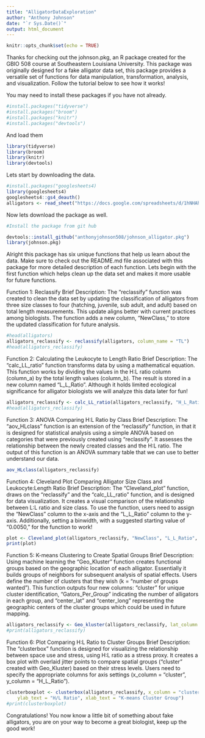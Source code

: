 ```yaml
---
title: "AlligatorDataExploration"
author: "Anthony Johnson"
date: "`r Sys.Date()`"
output: html_document
---
```


```r
knitr::opts_chunk$set(echo = TRUE)
```

Thanks for checking out the johnson.pkg, an R package created for the GBIO 508 course at Southeastern Louisiana University. This package was originally designed for a fake alligator data set, this package provides a versatile set of functions for data manipulation, transformation, analysis, and visualization. Follow the tutorial below to see how it works!


You may need to install these packages if you have not already.

```r

#install.packages("tidyverse")
#install.packages("broom")
#install.packages("knitr")
#install.packages("devtools")
```

And load them
```r
library(tidyverse) 
library(broom)
library(knitr)
library(devtools)
```




Lets start by downloading the data.

```r
#install.packages("googlesheets4)
library(googlesheets4)
googlesheets4::gs4_deauth()
alligators <- read_sheet("https://docs.google.com/spreadsheets/d/1hNHAhO4OhXzpw6LG0WN_AZxaEUiyDhairunCXgpVLqM/edit?usp=sharing")
```




Now lets download the package as well.

```r
#Install the package from git hub

devtools::install_github("anthonyjohnson508/johnson_alligator.pkg")
library(johnson.pkg)

```




Alright this package has six unique functions that help us learn about the data. Make sure to check out the README.md file associated with this package for more detailed description of each function. Lets begin with the first function which helps clean up the data set and makes it more usable for future functions. 




Function 1: Reclassify
Brief Description: The "reclassify" function was created to clean the data set by updating the classification of alligators from three size classes to four (hatching, juvenile, sub adult, and adult) based on total length measurements. This update aligns better with current practices among biologists. The function adds a new column, "NewClass," to store the updated classification for future analysis. 


```r

#head(alligators)
alligators_reclassify <- reclassify(alligators, column_name = "TL")
#head(alligators_reclassify)

```


Function 2: Calculating the Leukocyte to Length Ratio
Brief Description: The "calc_LL_ratio" function transforms data by using a mathematical equation. This function works by dividing the values in the H:L ratio column (column_a) by the total length values (column_b). The result is stored in a new column named "L_L_Ratio". Although it holds limited ecological significance for alligator biologists we will analyze this data later for fun!


```r

alligators_reclassify <- calc_LL_ratio(alligators_reclassify, "H_L_Ratio", "TL")
#head(alligators_reclassify)


```


Function 3: ANOVA Comparing H:L Ratio by Class
Brief Description: The "aov_HLclass" function is an extension of the "reclassify" function, in that it is designed for statistical analysis using a simple ANOVA based on categories that were previously created using "reclassify". It assesses the relationship between the newly created classes and the H:L ratio. The output of this function is an ANOVA summary table that we can use to better understand our data. 


```r

aov_HLclass(alligators_reclassify)

```


Function 4: Cleveland Plot Comparing Alligator Size Class and Leukocyte:Length Ratio
Brief Description: The "Cleveland_plot" function, draws on the "reclassify" and the "calc_LL_ratio" function, and is designed for data visualization. It creates a visual comparison of the relationship between L:L ratio and size class. To use the function, users need to assign the "NewClass" column to the x-axis and the "L_L_Ratio" column to the y-axis. Additionally, setting a binwidth, with a suggested starting value of "0.0050," for the function to work!


```r

plot <- Cleveland_plot(alligators_reclassify, "NewClass", "L_L_Ratio", 0.0050)
print(plot)

```


Function 5: K-means Clustering to Create Spatial Groups
Brief Description: Using machine learning the "Geo_Kluster" function creates functional groups based on the geographic location of each alligator. Essentially it builds groups of neighbors for subsequent analysis of spatial effects. Users define the number of clusters that they wish (k = "number of groups wanted"). This function outputs four new columns: "cluster" for unique cluster identification, "Gators_Per_Group" indicating the number of alligators in each group, and "center_lat" and "center_long" representing the geographic centers of the cluster groups which could be used in future mapping. 


```r

alligators_reclassify <- Geo_kluster(alligators_reclassify, lat_column = "Lat", long_column = "Long", k = 10)
#print(alligators_reclassify)

```


Function 6: Plot Comparing H:L Ratio to Cluster Groups
Brief Description: The "clusterbox" function is designed for visualizing the relationship between space use and stress, using H:L ratio as a stress proxy. It creates a box plot with overlaid jitter points to compare spatial groups ("cluster" created with Geo_Kluster) based on their stress levels. Users need to specify the appropriate columns for axis settings (x_column = "cluster", y_column = "H_L_Ratio").

```r

clusterboxplot <- clusterbox(alligators_reclassify, x_column = "cluster", y_column = "H_L_Ratio",
    ylab_text = "H/L Ratio", xlab_text = "K-means Cluster Group")
#print(clusterboxplot)

```


Congratulations! You now know a little bit of something about fake alligators, you are on your way to become a great biologist, keep up the good work!


